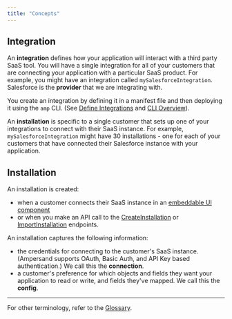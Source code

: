 ```yaml
---
title: "Concepts"
---
```


## Integration

An **integration** defines how your application will interact with a third party SaaS tool. You will have a single integration for all of your customers that are connecting your application with a particular SaaS product. For example, you might have an integration called `mySalesforceIntegration`. Salesforce is the **provider** that we are integrating with.

You create an integration by defining it in a manifest file and then deploying it using the `amp` CLI. (See [Define Integrations](/define-integrations) and [CLI Overview](/cli/overview)).

An **installation** is specific to a single customer that sets up one of your integrations to connect with their SaaS instance. For example, `mySalesforceIntegration` might have 30 installations - one for each of your customers that have connected their Salesforce instance with your application.

## Installation

An installation is created:
- when a customer connects their SaaS instance in an [embeddable UI component](embeddable-ui-components)
- or when you make an API call to the [CreateInstallation](/reference/installation/create-a-new-installation) or [ImportInstallation](/reference/installation/import-an-existing-installation) endpoints.
 
An installation captures the following information:
- the credentials for connecting to the customer's SaaS instance. (Ampersand supports OAuth, Basic Auth, and API Key based authentication.) We call this the **connection**.
- a customer's preference for which objects and fields they want your application to read or write, and fields they've mapped. We call this the **config**.

---

For other terminology, refer to the [Glossary](glossary).
